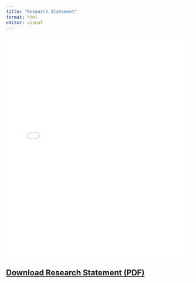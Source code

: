 ```yaml
---
title: "Research Statement"
format: html
editor: visual
---
```


<embed src="/files/Research_statement_.pdf" type="application/pdf" width="100%" height="600px" />


## <a href="/files/Research_statement_.pdf" download>Download Research Statement (PDF)</a>

